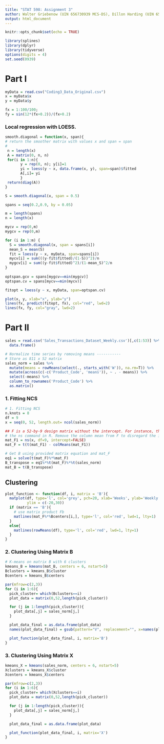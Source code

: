 ```yaml
---
title: "STAT 598: Assignment 3"
author: Walter Griebenow (UIN 656730939 MCS-DS), Dillon Harding (UIN 659588546 MCS-DS), Adi Johnson (UIN 651099519 MCS-DS)
output: html_document
---
```


```r
knitr::opts_chunk$set(echo = TRUE)
```

```r
library(splines)
library(dplyr)
library(tidyverse)
options(digits = 4)
set.seed(0939)
```

# Part I

```r
myData = read.csv("Coding3_Data_Original.csv")
x = myData$x
y = myData$y

fx = 1:100/100;
fy = sin(12*(fx+0.2))/(fx+0.2)

```


### Local regression with LOESS.

```r
smooth.diagonal = function(x, span){
# return the smoother matrix with values x and span = span
# 
 n = length(x)
 A = matrix(0, n, n)
 for(i in 1:n){
       y = rep(0, n); y[i]=1
       yi = loess(y ~ x, data.frame(x, y), span=span)$fitted
       A[,i]= yi
       }
 return(diag(A))
}

S = smooth.diagonal(x, span = 0.5)


```


```r
spans = seq(0.2,0.9, by = 0.05)

m = length(spans)
n = length(x)

mycv = rep(0,m)
mygcv = rep(0,m)

for (i in 1:m) {
  S = smooth.diagonal(x, span = spans[i])
  mean_S = mean(S)
  fit = loess(y ~ x, myData, span=spans[i])
  mycv[i] = sum(((y-fit$fitted)/(1-S))^2)/n
  mygcv[i] = sum((y-fit$fitted)^2)/(1-mean_S)^2/n
}
  
optspan.gcv = spans[mygcv==min(mygcv)]
optspan.cv = spans[mycv==min(mycv)]

fitopt = loess(y ~ x, myData, span=optspan.cv)

```



```r

plot(x, y, xlab="x", ylab="y")
lines(fx, predict(fitopt, fx), col="red", lwd=2)
lines(fx, fy, col="gray", lwd=2)  

```

# Part II
```r
sales = read.csv('Sales_Transactions_Dataset_Weekly.csv')[,c(1:53)] %>% 
  data.frame()

# Normalize time series by removing means -----------
# Store as 811 x 52 matrix
sales_norm = sales %>% 
  mutate(means = rowMeans(select(., starts_with('W')), na.rm=T)) %>% 
  mutate(across(c(-c('Product_Code', 'means')), ~ . - means)) %>% 
  select(-means) %>% 
  column_to_rownames('Product_Code') %>% 
  as.matrix()  
```

### 1. Fitting NCS

```r
# 1. Fitting NCS 
n.knots = 8
df = 9
x = seq(0, 52, length.out= ncol(sales_norm))

## F is a 52-by-9 design matrix without the intercept. For instance, this can be obtained using
# the ns command in R. Remove the column mean from F to disregard the intercept.
mat_F1 = ns(x, df=9, intercept=FALSE)
mat_F = t(t(mat_F1) - colMeans(mat_F1)) 

# Get B using provided matrix equation and mat_F
eq1 = solve(t(mat_F)%*%mat_F)
B_transpose = eq1%*%t(mat_F)%*%t(sales_norm)
mat_B = t(B_transpose)
```

## Clustering
```r
plot_function <- function(df, i, matrix = 'B'){
  matplot(df, type='l', col='grey', pch=20, xlab='Weeks', ylab='Weekly Sales',
          ylim = c(-20,30))
  if (matrix == 'B'){
    # use matrix product Fb
    matlines(mat_F%*%Bcenters[i,], type='l', col='red', lwd=1, lty=1) 
  }
  else{
    matlines(rowMeans(df), type='l', col='red', lwd=1, lty=1) 
  }
}
```

### 2. Clustering Using Matrix B 

```r
# K-means on matrix B with 6 clusters
kmeans_B = kmeans(mat_B, centers = 6, nstart=5)
Bclusters = kmeans_B$cluster
Bcenters = kmeans_B$centers
```

```r
par(mfrow=c(2,3))
for (i in 1:6){
  pick_cluster= which(Bclusters==i)
  plot_data = matrix(0,52,length(pick_cluster))

  for (j in 1:length(pick_cluster)){
    plot_data[,j] = sales_norm[j,]
  }

  plot_data_final = as.data.frame(plot_data) 
  names(plot_data_final) = gsub(pattern="V", replacement="", x=names(plot_data_final))

  plot_function(plot_data_final, i, matrix='B')
}
```

### 3. Clustering Using Matrix X
```r
kmeans_X = kmeans(sales_norm, centers = 6, nstart=5)
Xclusters = kmeans_X$cluster
Xcenters = kmeans_X$centers
```

```r
par(mfrow=c(2,3))
for (i in 1:6){
  pick_cluster= which(Xclusters==i)
  plot_data = matrix(0,52,length(pick_cluster))

  for (j in 1:length(pick_cluster)){
    plot_data[,j] = sales_norm[j,]
  }

  plot_data_final = as.data.frame(plot_data)

  plot_function(plot_data_final, i, matrix='X')
}
```
